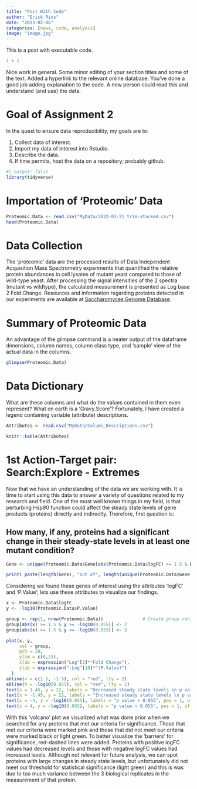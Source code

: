```yaml
---
title: "Post With Code"
author: "Erick Rios"
date: "2023-02-06"
categories: [news, code, analysis]
image: "image.jpg"
---
```


This is a post with executable code.

```r
1 + 1
```

::: callout-note
Nice work in general. Some minor editing of your section titles and some of the text. Added a hyperlink to the relevant online database. You've done a good job adding explanation to the code. A new person could read this and understand (and use) the data.
:::

# Goal of Assignment 2

In the quest to ensure data reproducibility, my goals are to:

1.  Collect data of interest.
2.  Import my data of interest into Rstudio.
3.  Describe the data.
4.  If time permits, host the data on a repository; probably github.

```r
#| output: false
library(tidyverse)
```

# Importation of 'Proteomic' Data

```r
Proteomic.Data <- read.csv("MyData/2022-03-21_trim-stacked.csv")
head(Proteomic.Data)

```

# Data Collection

The 'proteomic' data are the processed results of Data Independent Acquisition Mass Spectrometry experiments that quantified the relative protein abundances in cell lysates of mutant yeast compared to those of wild-type yeast. After processing the signal intensities of the 2 spectra (mutant vs wildtype), the calculated measurement is presented as Log base 2 Fold Change. Resources and information regarding proteins detected in our experiments are available at [Saccharomyces Genome Database](https://www.yeastgenome.org).

# Summary of Proteomic Data

An advantage of the glimpse command is a neater output of the dataframe dimensions, column names, column class type, and 'sample' view of the actual data in the columns.

```r
glimpse(Proteomic.Data)

```

# Data Dictionary

What are these columns and what do the values contained in them even represent? What on earth is a 'Gravy.Score'? Fortunately, I have created a legend containing variable (attribute) descriptions.

```r
Attributes <- read.csv("MyData/Column_Descriptions.csv")

knitr::kable(Attributes)
```

# 1st Action-Target pair: Search:Explore - Extremes

Now that we have an understanding of the data we are working with. It is time to start using this data to answer a variety of questions related to my research and field. One of the most well known things in my field, is that perturbing Hsp90 function could affect the steady state levels of gene products (proteins) directly and indirectly. Therefore, first question is:

## How many, if any, proteins had a significant change in their steady-state levels in at least one mutant condition?

```r
Gene <- unique(Proteomic.Data$Gene[abs(Proteomic.Data$logFC) >= 1.5 & Proteomic.Data$P.Value <= 0.055])

print( paste(length(Gene), "out of", length(unique(Proteomic.Data$Gene)), "proteins were significantly affected in at least one mutant condition; Here we consider any protein whose steady state level changed by at least 1.5 (|Log2FC|)" ))
```

Considering we found these genes of interest using the attributes 'logFC' and 'P.Value'; lets use these attributes to visualize our findings.

```r
x <- Proteomic.Data$logFC
y <- -log10(Proteomic.Data$P.Value)

group <- rep(1, nrow(Proteomic.Data))               # Create group variable
group[abs(x) >= 1.5 & y >= -log10(0.055)] <- 2
group[abs(x) >= 1.5 & y <= -log10(0.055)] <- 3

```

```r
plot(x, y, 
     col = group, 
     pch = 20,
     ylim = c(0,23),
     xlab = expression("Log"[2]*"Fold Change"),
     ylab = expression("-Log"[10]*"(P.Value)")
  )
abline(v = c(1.5, -1.5), col = "red", lty = 2)
abline(h = -log10(0.055), col = "red", lty = 2)
text(x = 1.45, y = 22, labels = "Decreased steady state levels \n p value < 0. 55", pos = 4, offset = .5)
text(x = -1.45, y = 22, labels = "Increased steady state levels \n p value < 0. 55", pos = 2, offset = .5)
text(x = -4, y = -log10(0.055), labels = "p value > 0.055", pos = 1, offset = .5)
text(x = 4, y = -log10(0.055), labels = "p value > 0.055", pos = 1, offset = .5)
```

With this 'volcano' plot we visualized what was done prior when we searched for any proteins that met our criteria for significance. Those that met our criteria were marked pink and those that did not meet our criteria were marked black or light green. To better visualize the 'barriers' for significance, red-dashed lines were added. Proteins with positive logFC values had decreased levels and those with negative logFC values had increased levels. Although not relevant for future analysis, we can spot proteins with large changes in steady state levels, but unfortunately did not meet our threshold for statistical significance (light green) and this is was due to too much variance between the 3 biological replicates in the measurement of that protein.
